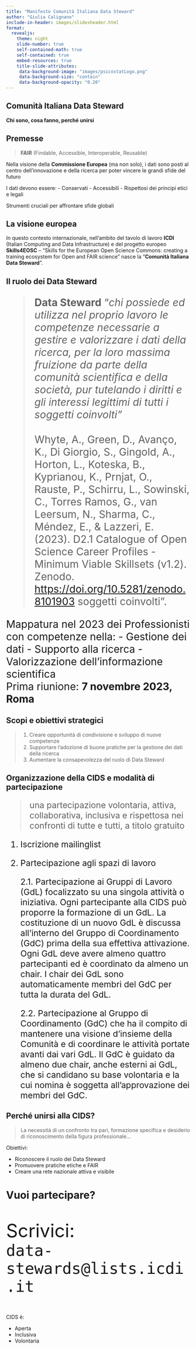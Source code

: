 ```yaml
---
title: "Manifesto Comunità Italiana Data Steward"
author: "Giulia Calignano"
include-in-header: images/slidesheader.html
format: 
  revealjs:
    theme: night
    slide-number: true
    self-contained-math: true
    self-contained: true
    embed-resources: true
    title-slide-attributes: 
     data-background-image: "images/psicostatLogo.png"
     data-background-size: "contain"
     data-background-opacity: "0.20"
---
```


## Comunità Italiana Data Steward

**Chi sono, cosa fanno, perché unirsi**


## Premesse

> **FAIR** (Findable, Accessible, Interoperable, Reusable)

Nella visione della **Commissione Europea** (ma non solo), i dati sono posti al centro dell’innovazione e della ricerca per poter vincere le grandi sfide del futuro\

I dati devono essere: - Conservati - Accessibili - Rispettosi dei principi etici e legali

Strumenti cruciali per affrontare sfide globali


## La visione europea

In questo contesto internazionale, nell’ambito del tavolo di lavoro **ICDI** (Italian Computing and Data Infrastructure) e del progetto europeo **Skills4EOSC** – “Skills for the European Open Science Commons: creating a training ecosystem for Open and FAIR science” nasce la “**Comunità Italiana Data Steward**”.


## Il ruolo dei Data Steward

<div style="font-size:28px;">
> **Data Steward** “*chi possiede ed utilizza nel proprio lavoro le competenze necessarie a gestire e valorizzare i dati della ricerca, per la loro massima fruizione da parte della comunità scientifica e della società, pur tutelando i diritti e gli interessi legittimi di tutti i soggetti coinvolti"*\
> \
> Whyte, A., Green, D., Avanço, K., Di Giorgio, S., Gingold, A., Horton, L., Koteska, B., Kyprianou, K., Prnjat, O., Rauste, P., Schirru, L., Sowinski, C., Torres Ramos, G., van Leersum, N., Sharma, C., Méndez, E., & Lazzeri, E. (2023). D2.1 Catalogue of Open Science Career Profiles - Minimum Viable Skillsets (v1.2). Zenodo. <https://doi.org/10.5281/zenodo.8101903> soggetti coinvolti”.

Mappatura nel 2023 dei Professionisti con competenze nella: - Gestione dei dati - Supporto alla ricerca - Valorizzazione dell'informazione scientifica\
Prima riunione: **7 novembre 2023, Roma**
</div>

## Scopi e obiettivi strategici

> 1.  Creare opportunità di condivisione e sviluppo di nuove competenze
> 2.  Supportare l'adozione di buone pratiche per la gestione dei dati della ricerca
> 3.  Aumentare la consapevolezza del ruolo di Data Steward

 
## Organizzazione della CIDS e modalità di partecipazione


<div style="font-size:23px;">
> una partecipazione volontaria, attiva, collaborativa, inclusiva e rispettosa nei confronti di tutte e tutti, a titolo gratuito

1.  Iscrizione mailinglist

2.  Partecipazione agli spazi di lavoro

    2.1. Partecipazione ai Gruppi di Lavoro (GdL) focalizzato su una singola attività o iniziativa. Ogni partecipante alla CIDS può proporre la formazione di un GdL. La costituzione di un nuovo GdL è discussa all’interno del Gruppo di Coordinamento (GdC) prima della sua effettiva attivazione. Ogni GdL deve avere almeno quattro partecipanti ed è coordinato da almeno un chair. I chair dei GdL sono automaticamente membri del GdC per tutta la durata del GdL.

    2.2. Partecipazione al Gruppo di Coordinamento (GdC) che ha il compito di mantenere una visione d’insieme della Comunità e di coordinare le attività portate avanti dai vari GdL. Il GdC è guidato da almeno due chair, anche esterni ai GdL, che si candidano su base volontaria e la cui nomina è soggetta all'approvazione dei membri del GdC.
</div>


## Perché unirsi alla CIDS?

> La necessità di un confronto tra pari, formazione specifica e desiderio di riconoscimento della figura professionale...

Obiettivi: 

- Riconoscere il ruolo dei Data Steward 
- Promuovere pratiche etiche e FAIR 
- Creare una rete nazionale attiva e visibile


# Vuoi partecipare?

<div style="font-size:50px;">
Scrivici:\
`data-stewards@lists.icdi.it`
</div>

CIDS è: 

- Aperta 
- Inclusiva 
- Volontaria

